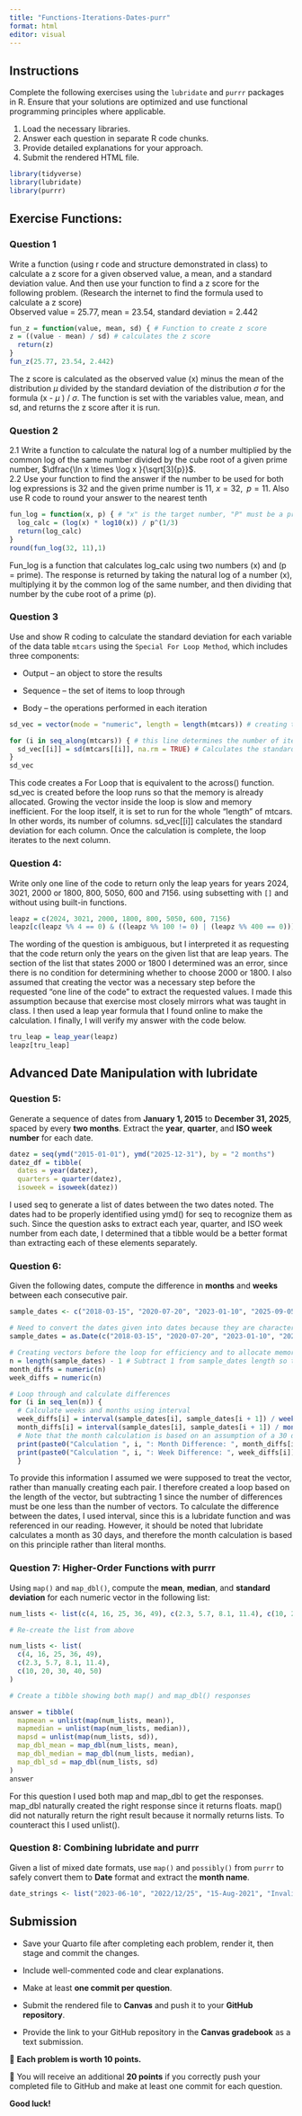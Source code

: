 ```yaml
---
title: "Functions-Iterations-Dates-purr"
format: html
editor: visual
---
```


## Instructions

Complete the following exercises using the `lubridate` and `purrr` packages in R. Ensure that your solutions are optimized and use functional programming principles where applicable.

1.  Load the necessary libraries.
2.  Answer each question in separate R code chunks.
3.  Provide detailed explanations for your approach.
4.  Submit the rendered HTML file.

```r
library(tidyverse)
library(lubridate)
library(purrr)
```

## Exercise Functions:

### Question 1

Write a function (using r code and structure demonstrated in class) to calculate a z score for a given observed value, a mean, and a standard deviation value. And then use your function to find a z score for the following problem. (Research the internet to find the formula used to calculate a z score)\
Observed value = 25.77, mean = 23.54, standard deviation = 2.442

```r
fun_z = function(value, mean, sd) { # Function to create z score
z = ((value - mean) / sd) # calculates the z score
  return(z) 
}
fun_z(25.77, 23.54, 2.442)
```

The z score is calculated as the observed value (x) minus the mean of the distribution $\mu$ divided by the standard deviation of the distribution $\sigma$ for the formula (x - $\mu$ ) / $\sigma$. The function is set with the variables value, mean, and sd, and returns the z score after it is run.

### Question 2

2.1 Write a function to calculate the natural log of a number multiplied by the common log of the same number divided by the cube root of a given prime number, $\dfrac{\ln x \times \log x }{\sqrt[3]{p}}$.\
2.2 Use your function to find the answer if the number to be used for both log expressions is 32 and the given prime number is 11, $x = 32, \;\;p=11$. Also use R code to round your answer to the nearest tenth

```r
fun_log = function(x, p) { # "x" is the target number, "P" must be a prime
  log_calc = (log(x) * log10(x)) / p^(1/3)
  return(log_calc)
}
round(fun_log(32, 11),1)
```

Fun_log is a function that calculates log_calc using two numbers (x) and (p = prime). The response is returned by taking the natural log of a number (x), multiplying it by the common log of the same number, and then dividing that number by the cube root of a prime (p).

### Question 3

Use and show R coding to calculate the standard deviation for each variable of the data table `mtcars` using the `Special For Loop Method`, which includes three components:

-   Output – an object to store the results

-   Sequence – the set of items to loop through

-   Body – the operations performed in each iteration

```r
sd_vec = vector(mode = "numeric", length = length(mtcars)) # creating the vector before the loop to reserve memory and save speed.

for (i in seq_along(mtcars)) { # this line determines the number of iterations for the loop
  sd_vec[[i]] = sd(mtcars[[i]], na.rm = TRUE) # Calculates the standard deviation for each iteration of the loop
}
sd_vec
```

This code creates a For Loop that is equivalent to the across() function. sd_vec is created before the loop runs so that the memory is already allocated. Growing the vector inside the loop is slow and memory inefficient. For the loop itself, it is set to run for the whole "length" of mtcars. In other words, its number of columns. sd_vec\[\[i\]\] calculates the standard deviation for each column. Once the calculation is complete, the loop iterates to the next column.

### Question 4:

Write only one line of the code to return only the leap years for years 2024, 3021, 2000 or 1800, 800, 5050, 600 and 7156. using subsetting with `[]` and without using built-in functions.

```r
leapz = c(2024, 3021, 2000, 1800, 800, 5050, 600, 7156)
leapz[c(leapz %% 4 == 0) & ((leapz %% 100 != 0) | (leapz %% 400 == 0))] # this line extracts values from the vector according to a formula for leap years. 
```

The wording of the question is ambiguous, but I interpreted it as requesting that the code return only the years on the given list that are leap years. The section of the list that states 2000 or 1800 I determined was an error, since there is no condition for determining whether to choose 2000 or 1800. I also assumed that creating the vector was a necessary step before the requested "one line of the code" to extract the requested values. I made this assumption because that exercise most closely mirrors what was taught in class. I then used a leap year formula that I found online to make the calculation. I finally, I will verify my answer with the code below.

```r
tru_leap = leap_year(leapz)
leapz[tru_leap]
```

## Advanced Date Manipulation with lubridate

### Question 5:

Generate a sequence of dates from **January 1, 2015** to **December 31, 2025**, spaced by every **two months**. Extract the **year**, **quarter**, and **ISO week number** for each date.

```r

datez = seq(ymd("2015-01-01"), ymd("2025-12-31"), by = "2 months")
datez_df = tibble(
  dates = year(datez),
  quarters = quarter(datez),
  isoweek = isoweek(datez))
```

I used seq to generate a list of dates between the two dates noted. The dates had to be properly identified using ymd() for seq to recognize them as such. Since the question asks to extract each year, quarter, and ISO week number from each date, I determined that a tibble would be a better format than extracting each of these elements separately.

### Question 6:

Given the following dates, compute the difference in **months** and **weeks** between each consecutive pair.

``` r
sample_dates <- c("2018-03-15", "2020-07-20", "2023-01-10", "2025-09-05")
```

```r
# Need to convert the dates given into dates because they are characters in the vector above.
sample_dates = as.Date(c("2018-03-15", "2020-07-20", "2023-01-10", "2025-09-05"))

# Creating vectors before the loop for efficiency and to allocate memory
n = length(sample_dates) - 1 # Subtract 1 from sample_dates length so that it does not try to calculate the final unpaired date
month_diffs = numeric(n)
week_diffs = numeric(n)

# Loop through and calculate differences
for (i in seq_len(n)) { 
  # Calculate weeks and months using interval
  week_diffs[i] = interval(sample_dates[i], sample_dates[i + 1]) / weeks(1)
  month_diffs[i] = interval(sample_dates[i], sample_dates[i + 1]) / months(1)
  # Note that the month calculation is based on an assumption of a 30 day month.
  print(paste0("Calculation ", i, ": Month Difference: ", month_diffs[i]))
  print(paste0("Calculation ", i, ": Week Difference: ", week_diffs[i]))
  }

```

To provide this information I assumed we were supposed to treat the vector, rather than manually creating each pair. I therefore created a loop based on the length of the vector, but subtracting 1 since the number of differences must be one less than the number of vectors. To calculate the difference between the dates, I used interval, since this is a lubridate function and was referenced in our reading. However, it should be noted that lubridate calculates a month as 30 days, and therefore the month calculation is based on this principle rather than literal months.

### Question 7: Higher-Order Functions with purrr

Using `map()` and `map_dbl()`, compute the **mean**, **median**, and **standard deviation** for each numeric vector in the following list:

``` r
num_lists <- list(c(4, 16, 25, 36, 49), c(2.3, 5.7, 8.1, 11.4), c(10, 20, 30, 40, 50))
```

```r

# Re-create the list from above

num_lists <- list(
  c(4, 16, 25, 36, 49),
  c(2.3, 5.7, 8.1, 11.4),
  c(10, 20, 30, 40, 50)
)

# Create a tibble showing both map() and map_dbl() responses

answer = tibble(
  mapmean = unlist(map(num_lists, mean)),
  mapmedian = unlist(map(num_lists, median)),
  mapsd = unlist(map(num_lists, sd)), 
  map_dbl_mean = map_dbl(num_lists, mean), 
  map_dbl_median = map_dbl(num_lists, median), 
  map_dbl_sd = map_dbl(num_lists, sd)
)
answer
```

For this question I used both map and map_dbl to get the responses. map_dbl naturally created the right response since it returns floats. map() did not naturally return the right result because it normally returns lists. To counteract this I used unlist().

### Question 8: Combining lubridate and purrr

Given a list of mixed date formats, use `map()` and `possibly()` from `purrr` to safely convert them to **Date** format and extract the **month name**.

``` r
date_strings <- list("2023-06-10", "2022/12/25", "15-Aug-2021", "InvalidDate")
```

## Submission

-   Save your Quarto file after completing each problem, render it, then stage and commit the changes.\

-   Include well-commented code and clear explanations.\

-   Make at least **one commit per question**.\

-   Submit the rendered file to **Canvas** and push it to your **GitHub repository**.\

-   Provide the link to your GitHub repository in the **Canvas gradebook** as a text submission.\

🔹 **Each problem is worth 10 points.**\

🔹 You will receive an additional **20 points** if you correctly push your completed file to GitHub and make at least one commit for each question.\

**Good luck!**
